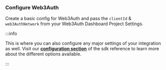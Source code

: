 ### Configure Web3Auth

Create a basic config for Web3Auth and pass the `clientId` & `web3AuthNetwork` from your Web3Auth Dashboard Project Settings.

:::info

This is where you can also configure any major settings of your integration as well. Visit our [**configuration section**](/sdk/web/vue/config) of the sdk reference to learn more about the different options available.

:::
